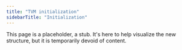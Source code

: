 ```yaml
---
title: "TVM initialization"
sidebarTitle: "Initialization"
---
```


This page is a placeholder, a stub. It's here to help visualize the new structure, but it is temporarily devoid of content.
